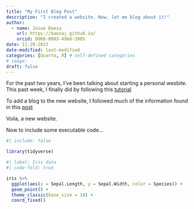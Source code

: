 ```yaml
---
title: "My First Blog Post"
description: "I created a website. Now, let me blog about it!"
author:
  - name: Josue Baeza
    url: https://baezaj.github.io/
    orcid: 0000-0003-4960-3905
date: 11-29-2023
date-modified: last-modified
categories: [Quarto, R] # self-defined categories
# image: 
draft: false 
---
```


For the past two years, I've been talking about starting a personal wesbite. This past week, I finally did by following this [tutorial](https://www.youtube.com/watch?v=YN75YXaLFGM)

To add a blog to the new website, I followed much of the information found in this [post](https://samanthacsik.github.io/posts/2022-10-24-quarto-blogs/)

Voila, a new website. 

Now to include some executable code...

```r
#| include: false

library(tidyverse)

```

```r
#| label: Iris data
#| code-fold: true

iris %>% 
  ggplot(aes(x = Sepal.Length, y = Sepal.Width, color = Species)) +
  geom_point() +
  theme_classic(base_size = 18) +
  coord_fixed()


```


